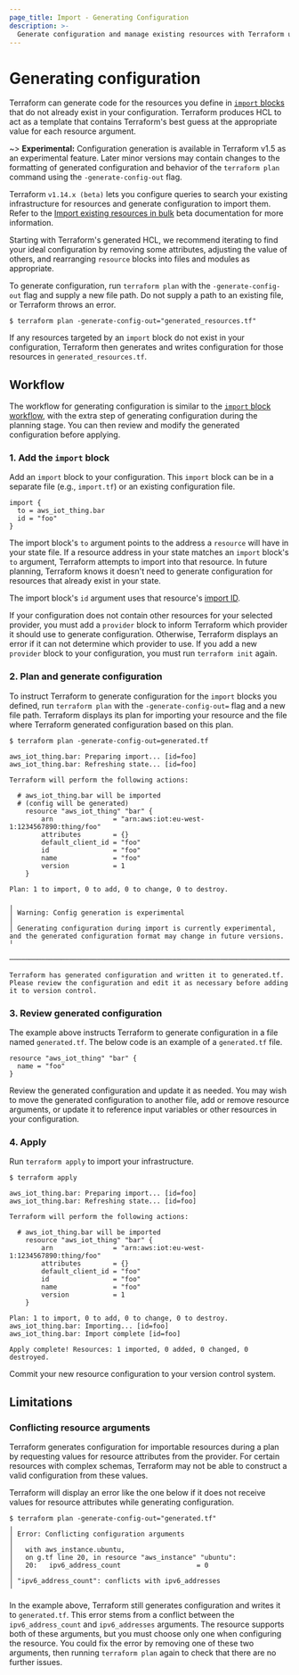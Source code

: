 ```yaml
---
page_title: Import - Generating Configuration
description: >-
  Generate configuration and manage existing resources with Terraform using configuration-driven import.
---
```


# Generating configuration

Terraform can generate code for the resources you define in [`import` blocks](/terraform/language/import) that do not already exist in your configuration. Terraform produces HCL to act as a template that contains Terraform's best guess at the appropriate value for each resource argument.

~> **Experimental:** Configuration generation is available in Terraform v1.5 as an experimental feature. Later minor versions may contain changes to the formatting of generated configuration and behavior of the `terraform plan` command using the `-generate-config-out` flag.

<Note>

Terraform `v1.14.x (beta)` lets you configure queries to search your existing infrastructure for resources and generate configuration to import them. Refer to the [Import existing resources in bulk](/terraform/language/v1.14.x/import/bulk) beta documentation for more information.

</Note>

Starting with Terraform's generated HCL, we recommend iterating to find your ideal configuration by removing some attributes, adjusting the value of others, and rearranging `resource` blocks into files and modules as appropriate.

To generate configuration, run `terraform plan` with the `-generate-config-out` flag and supply a new file path. Do not supply a path to an existing file, or Terraform throws an error.

```shell
$ terraform plan -generate-config-out="generated_resources.tf"
```

If any resources targeted by an `import` block do not exist in your configuration, Terraform then generates and writes configuration for those resources in `generated_resources.tf`.

## Workflow

The workflow for generating configuration is similar to the [`import` block workflow](/terraform/language/import#plan-and-apply-an-import), with the extra step of generating configuration during the planning stage. You can then review and modify the generated configuration before applying. 

### 1. Add the `import` block

Add an `import` block to your configuration. This `import` block can be in a separate file (e.g., `import.tf`) or an existing configuration file.

```hcl
import {
  to = aws_iot_thing.bar
  id = "foo"
}
```

The import block's `to` argument points to the address a `resource` will have in your state file. If a resource address in your state matches an `import` block's `to` argument, Terraform attempts to import into that resource. In future planning, Terraform knows it doesn't need to generate configuration for resources that already exist in your state.

The import block's `id` argument uses that resource's [import ID](/terraform/language/import#import-id).

If your configuration does not contain other resources for your selected provider, you must add a `provider` block to inform Terraform which provider it should use to generate configuration. Otherwise, Terraform displays an error if it can not determine which provider to use.
If you add a new `provider` block to your configuration, you must run `terraform init` again.

### 2. Plan and generate configuration

To instruct Terraform to generate configuration for the `import` blocks you defined, run `terraform plan` with the `-generate-config-out=` flag and a new file path. Terraform displays its plan for importing your resource and the file where Terraform generated configuration based on this plan. 

```shell
$ terraform plan -generate-config-out=generated.tf

aws_iot_thing.bar: Preparing import... [id=foo]
aws_iot_thing.bar: Refreshing state... [id=foo]

Terraform will perform the following actions:

  # aws_iot_thing.bar will be imported
  # (config will be generated)
    resource "aws_iot_thing" "bar" {
        arn               = "arn:aws:iot:eu-west-1:1234567890:thing/foo"
        attributes        = {}
        default_client_id = "foo"
        id                = "foo"
        name              = "foo"
        version           = 1
    }

Plan: 1 to import, 0 to add, 0 to change, 0 to destroy.

╷
│ Warning: Config generation is experimental
│ 
│ Generating configuration during import is currently experimental, and the generated configuration format may change in future versions.
╵

──────────────────────────────────────────────────────────────────────────────────────────────────────────────────────────────────────────────────

Terraform has generated configuration and written it to generated.tf. Please review the configuration and edit it as necessary before adding it to version control.
```

### 3. Review generated configuration

The example above instructs Terraform to generate configuration in a file named `generated.tf`. The below code is an example of a `generated.tf` file.

```hcl
resource "aws_iot_thing" "bar" {
  name = "foo"
}
```

Review the generated configuration and update it as needed. You may wish to move the generated configuration to another file, add or remove resource arguments, or update it to reference input variables or other resources in your configuration. 

### 4. Apply

Run `terraform apply` to import your infrastructure.

```shell
$ terraform apply

aws_iot_thing.bar: Preparing import... [id=foo]
aws_iot_thing.bar: Refreshing state... [id=foo]

Terraform will perform the following actions:

  # aws_iot_thing.bar will be imported
    resource "aws_iot_thing" "bar" {
        arn               = "arn:aws:iot:eu-west-1:1234567890:thing/foo"
        attributes        = {}
        default_client_id = "foo"
        id                = "foo"
        name              = "foo"
        version           = 1
    }

Plan: 1 to import, 0 to add, 0 to change, 0 to destroy.
aws_iot_thing.bar: Importing... [id=foo]
aws_iot_thing.bar: Import complete [id=foo]

Apply complete! Resources: 1 imported, 0 added, 0 changed, 0 destroyed.
```

Commit your new resource configuration to your version control system.

## Limitations

### Conflicting resource arguments

Terraform generates configuration for importable resources during a plan by requesting values for resource attributes from the provider. For certain resources with complex schemas, Terraform may not be able to construct a valid configuration from these values.

Terraform will display an error like the one below if it does not receive values for resource attributes while generating configuration.

```shell
$ terraform plan -generate-config-out="generated.tf"
╷
│ Error: Conflicting configuration arguments
│ 
│   with aws_instance.ubuntu,
│   on g.tf line 20, in resource "aws_instance" "ubuntu":
│   20:   ipv6_address_count                   = 0
│ 
│ "ipv6_address_count": conflicts with ipv6_addresses
╵
```

In the example above, Terraform still generates configuration and writes it to `generated.tf`. This error stems from a conflict between the `ipv6_address_count` and `ipv6_addresses` arguments. The resource supports both of these arguments, but you must choose only one when configuring the resource. You could fix the error by removing one of these two arguments, then running `terraform plan` again to check that there are no further issues.
